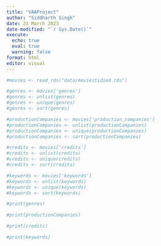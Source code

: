 ```yaml
---
title: "VAAProject"
author: "Siddharth Singh"
date: 21 March 2023
date-modified: "`r Sys.Date()`"
execute: 
  echo: true
  eval: true
  warning: false
format: html
editor: visual
---
```


```r
#movies <- read_rds("data/moviestidied.rds")
```

```r
#genres <- movies['genres']
#genres <- unlist(genres)
#genres <- unique(genres)
#genres <- sort(genres)
```

```r
#productionCompanies <- movies['production_companies']
#productionCompanies <- unlist(productionCompanies)
#productionCompanies <- unique(productionCompanies)
#productionCompanies <- sort(productionCompanies)
```

```r
#credits <- movies['credits']
#credits <- unlist(credits)
#credits <- unique(credits)
#credits <- sort(credits)
```

```r
#keywords <- movies['keywords']
#keywords <- unlist(keywords)
#keywords <- unique(keywords)
#keywords <- sort(keywords)
```

```r
#print(genres)
```

```r
#print(productionCompanies)
```

```r
#print(credits)
```

```r
#print(keywords)
```
